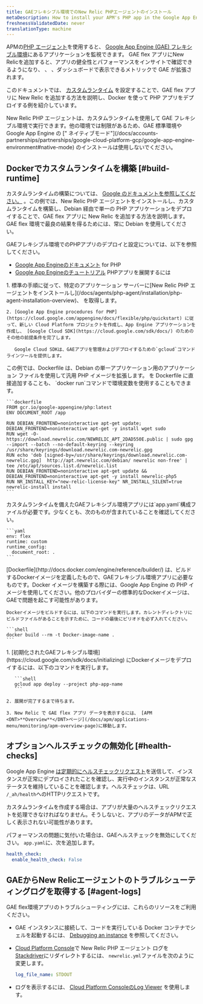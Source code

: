 ```yaml
---
title: GAEフレキシブル環境でのNew Relic PHPエージェントのインストール
metaDescription: How to install your APM's PHP app in the Google App Engine (GAE) flexible environment.
freshnessValidatedDate: never
translationType: machine
---
```


APMの[PHP エージェント](/docs/agents/php-agent/getting-started/introduction-new-relic-php)を使用すると、 [Google App Engine (GAE) フレキシブル環境](https://cloud.google.com/appengine/docs/flexible/php/)にあるアプリケーションを監視できます。 GAE flex アプリにNew Relicを追加すると、アプリの健全性とパフォーマンスをインサイトで確認できるようになり、 [<InlinePopover type="apm" />](/docs/apm/new-relic-apm/getting-started/introduction-new-relic-apm)、 [<InlinePopover type="browser" />](/docs/browser/new-relic-browser/getting-started/introduction-new-relic-browser)、ダッシュボードで表示できるメトリックで GAE が拡張されます。

このドキュメントでは、 [カスタムランタイム](https://cloud.google.com/appengine/docs/flexible/custom-runtimes/about-custom-runtimes) を設定することで、GAE flex アプリに New Relic を追加する方法を説明し、Docker を使って PHP アプリをデプロイする例を紹介しています。

<Callout variant="important">
  New Relic PHP エージェントは、カスタムランタイムを使用して GAE フレキシブル環境で実行できます。他の環境では制限があるため、GAE 標準環境や Google App Engine の [&quot; ネイティブモード&quot;](/docs/accounts-partnerships/partnerships/google-cloud-platform-gcp/google-app-engine-environment#native-mode) のインストールは使用しないでください。
</Callout>

## Dockerでカスタムランタイムを構築 [#build-runtime]

カスタムランタイムの構築については、 [Google のドキュメントを参照してください。](https://cloud.google.com/appengine/docs/flexible/custom-runtimes/build) 。この例では、New Relic PHP エージェントをインストールし、カスタムランタイムを構築し、Debian 経由で単一の PHP アプリケーションをデプロイすることで、GAE flex アプリに New Relic を追加する方法を説明します。GAE flex 環境で最良の結果を得るためには、常に Debian を使用してください。

GAEフレキシブル環境でのPHPアプリのデプロイと設定については、以下を参照してください。

* [Google App Engineのドキュメント](https://cloud.google.com/appengine/docs/flexible/php/) for PHP
* [Google App Engineのチュートリアル](https://cloud.google.com/appengine/docs/flexible/php/tutorials) PHPアプリを展開するには

<CollapserGroup>
  <Collapser id="setup-gae" title="1.GAEプロジェクトの設定と依存関係のインストール">
    1. 標準の手順に従って、特定のアプリケーション サーバーに[New Relic PHP エージェントをインストールし](/docs/agents/php-agent/installation/php-agent-installation-overview)、<InlinePopover type="licenseKey" /> を取得します。

    2. [Google App Engine procedures for PHP](https://cloud.google.com/appengine/docs/flexible/php/quickstart) に従って、新しい Cloud Platform プロジェクトを作成し、App Engine アプリケーションを作成し、 [Google Cloud SDK](https://cloud.google.com/sdk/docs/) のためのその他の前提条件を完了します。

       Google Cloud SDKは、GAEアプリを管理およびデプロイするための`gcloud`コマンドラインツールを提供します。
  </Collapser>

  <Collapser id="custom" title="2.GAEのイメージをPHP用に拡張">
    この例では、Dockerfile は、Debian の単一アプリケーション用のアプリケーション ファイルを使用して汎用 PHP イメージを拡張します。 <InlinePopover type="licenseKey" />を Dockerfile に直接追加することも、 `docker run`コマンドで環境変数を使用することもできます。

    ```dockerfile
    FROM gcr.io/google-appengine/php:latest
    ENV DOCUMENT_ROOT /app

    RUN DEBIAN_FRONTEND=noninteractive apt-get update; DEBIAN_FRONTEND=noninteractive apt-get -y install wget sudo
    RUN wget -O- https://download.newrelic.com/NEWRELIC_APT_2DAD550E.public | sudo gpg --import --batch --no-default-keyring --keyring /usr/share/keyrings/download.newrelic.com-newrelic.gpg
    RUN echo 'deb [signed-by=/usr/share/keyrings/download.newrelic.com-newrelic.gpg]  http://apt.newrelic.com/debian/ newrelic non-free' | tee /etc/apt/sources.list.d/newrelic.list
    RUN DEBIAN_FRONTEND=noninteractive apt-get update && DEBIAN_FRONTEND=noninteractive apt-get -y install newrelic-php5
    RUN NR_INSTALL_KEY="new-relic-license-key" NR_INSTALL_SILENT=true newrelic-install install
    ```
  </Collapser>

  <Collapser id="configure-app-yaml" title="3.app.yamlの設定">
    カスタムランタイムを備えたGAEフレキシブル環境アプリには`app.yaml`構成ファイルが必要です。少なくとも、次のものが含まれていることを確認してください。

    ```yaml
    env: flex
    runtime: custom
    runtime_config:
      document_root: .
    ```
  </Collapser>

  <Collapser id="build-docker-image" title="4.Dockerイメージの構築">
    [Dockerfile](http://docs.docker.com/engine/reference/builder/) は、ビルドするDockerイメージを定義したもので、GAEフレキシブル環境アプリに必要なものです。Docker イメージを構築する際には、Google App Engine の PHP イメージを使用してください。他のプロバイダーの標準的なDockerイメージは、GAEで問題を起こす可能性があります。

    Dockerイメージをビルドするには、以下のコマンドを実行します。カレントディレクトリにビルドファイルがあることを示すために、コードの最後にピリオドを必ず入れてください。

    ```shell
    docker build --rm -t Docker-image-name .
    ```
  </Collapser>

  <Collapser id="deploy-docker-image-to-gae" title="5.初期化されたGAEフレキシブル環境へのDockerイメージのデプロイ">
    1. [初期化されたGAEフレキシブル環境](https://cloud.google.com/sdk/docs/initializing) にDockerイメージをデプロイするには、以下のコマンドを実行します。

       ```shell
       gcloud app deploy --project php-app-name
       ```

    2. 展開が完了するまで待ちます。

    3. New Relic で GAE flex アプリ データを表示するには、 [APM <DNT>**Overview**</DNT>ページ](/docs/apm/applications-menu/monitoring/apm-overview-page)に移動します。
  </Collapser>
</CollapserGroup>

<InstallFeedback />

## オプションヘルスチェックの無効化 [#health-checks]

Google App Engine [は定期的にヘルスチェックリクエスト](https://cloud.google.com/appengine/docs/flexible/go/configuring-your-app-with-app-yaml#health_checks)を送信して、インスタンスが正常にデプロイされたことを確認し、実行中のインスタンスが正常なステータスを維持していることを確認します。ヘルスチェックは、URL `/_ah/health`へのHTTPリクエストです。

カスタムランタイムを作成する場合は、アプリが大量のヘルスチェックリクエストを処理できなければなりません。そうしないと、アプリのデータがAPMで正しく表示されない可能性があります。

パフォーマンスの問題に気付いた場合は、GAEヘルスチェックを無効にしてください。 `app.yaml`に、次を追加します。

```yml
health_check:
  enable_health_check: False
```

## GAEからNew Relicエージェントのトラブルシューティングログを取得する [#agent-logs]

GAE flex環境アプリのトラブルシューティングには、これらのリソースをご利用ください。

* GAE インスタンスに接続して、コードを実行している Docker コンテナでシェルを起動するには、 [Debugging an instance](https://cloud.google.com/appengine/docs/flexible/php/debugging-an-instance) を参照してください。

* [Cloud Platform Console](https://cloud.google.com/compute/docs/console)で New Relic PHP エージェント ログを[Stackdriver](http://cloud.google.com/logging/docs/view/logs_viewer_v2)にリダイレクトするには、 `newrelic.yml`ファイルを次のように変更します。

  ```yml
  log_file_name: STDOUT
  ```

* ログを表示するには、 [Cloud Platform ConsoleのLog Viewer](https://cloud.google.com/appengine/docs/flexible/php/writing-application-logs) を使用します。